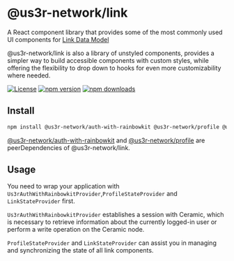 
<Meta title="Introduction" />

# @us3r-network/link

A React component library that provides some of the most commonly used UI components for [Link Data Model](?path=/docs/model-definition-link--docs)

@us3r-network/link is also a library of unstyled components, provides a simpler way to build accessible components with custom styles, while offering the flexibility to drop down to hooks for even more customizability where needed.

[![License](https://img.shields.io/badge/License-MIT.svg)](https://opensource.org/licenses/MIT)
[![npm version](https://badge.fury.io/js/%40us3r-network%2Flink.svg)](https://badge.fury.io/js/%40us3r-network%2Flink)
[![npm downloads](https://img.shields.io/npm/dm/%40us3r-network%2Flink.svg)](https://www.npmjs.com/package/@us3r-network/link)

## Install

```bash
npm install @us3r-network/auth-with-rainbowkit @us3r-network/profile @us3r-network/link
```

[@us3r-network/auth-with-rainbowkit](?path=/docs/auth-auth-with-rainbowkit--docs) and [@us3r-network/profile](?path=/docs/components-profile-introduction--docs) are peerDependencies of @us3r-network/link.

## Usage

You need to wrap your application with `Us3rAuthWithRainbowkitProvider`,`ProfileStateProvider` and `LinkStateProvider` first.

<Source code={App} />

`Us3rAuthWithRainbowkitProvider` establishes a session with Ceramic, which is necessary to retrieve information about the currently logged-in user or perform a write operation on the Ceramic node.

`ProfileStateProvider` and `LinkStateProvider` can assist you in managing and synchronizing the state of all link components.